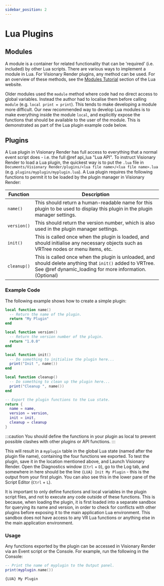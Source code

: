 ```yaml
---
sidebar_position: 2
---
```



# Lua Plugins

## Modules

A module is a container for related functionality that can be 'required' (i.e. included) by other Lua scripts. There are various ways to implement a module in Lua. For Visionary Render plugins, any method can be used. For an overview of these methods, see the [Modules Tutorial](http://lua-users.org/wiki/ModulesTutorial) section of the Lua website.

Older modules used the `module` method where code had no direct access to global variables. Instead the author had to localise them before calling `module` (e.g. `local print = print`). This tends to make developing a module more difficult. Our new recommended way to develop Lua modules is to make everything inside the module `local`, and explicitly expose the functions that should be available to the user of the module. This is demonstrated as part of the Lua plugin example code below.

## Plugins

A Lua plugin in Visionary Render has full access to everything that a normal event script does - i.e. the full @ref api_lua "Lua API". To instruct Visionary Render to load a Lua plugin, the quickest way is to put the `.lua` file in `Documents/Visionary Render/plugins/<lua file name>/<lua file name>.lua`
(e.g. `plugins/myplugin/myplugin.lua`). A Lua plugin requires the following functions to permit it to be loaded by the plugin manager in Visionary Render:

| Function    | Description |
| ----------- | ----------- |
| `name()`    | This should return a human-readable name for this plugin to be used to display this plugin in the plugin manager settings. |
| `version()` | This should return the version number, which is also used in the plugin manager settings. |
| `init()`    | This is called once when the plugin is loaded, and should initialise any necessary objects such as VRTree nodes or menu items, etc. |
| `cleanup()` | This is called once when the plugin is unloaded, and should delete anything that `init()` added to VRTree. See @ref dynamic_loading for more information. (Optional) |

### Example Code

The following example shows how to create a simple plugin:

```lua title="myplugin.lua"
local function name()
  -- Return the name of the plugin.
  return "My Plugin"
end

local function version()
  -- Return the version number of the plugin.
  return "1.0.0"
end

local function init()
  -- Do something to initialise the plugin here...
  print("Init ", name())
end

local function cleanup()
  -- Do something to clean up the plugin here...
  print("Cleanup ", name())
end

-- Export the plugin functions to the Lua state.
return {
  name = name,
  version = version,
  init = init,
  cleanup = cleanup
}
```

:::caution
You should define the functions in your plugin as local to prevent possible clashes with other plugins or API functions.
:::

This will result in a `myplugin` table in the global Lua state (named after the plugin file name), containing the four functions we exported. To test the plugin, save it in the location mentioned above, and Launch Visionary Render. Open the Diagnostics window (`Ctrl` + `D`), go to the Log tab, and somewhere in here should be the line `{LUA} Init My Plugin` - this is the output from your first plugin. You can also see this in the lower pane of the Script Editor (`Ctrl` + `L`).

It is important to only define functions and local variables in the plugin script files, and not to execute any code outside of these functions. This is because, when loading the plugin, it is first loaded into a separate sandbox for querying its name and version, in order to check for conflicts with other plugins before exposing it to the main application Lua environment. This sandbox does not have access to any VR Lua functions or anything else in the main application environment.

### Usage

Any functions exported by the plugin can be accessed in Visionary Render via an Event script or the Console. For example, run the following in the Console:

<Tabs>
<TabItem value="console" label="Console">

```lua
-- Print the name of myplugin to the Output panel.
print(myplugin.name())
```

</TabItem>
<TabItem value="output" label="Output">

```
{LUA} My Plugin
```

</TabItem>
</Tabs>
